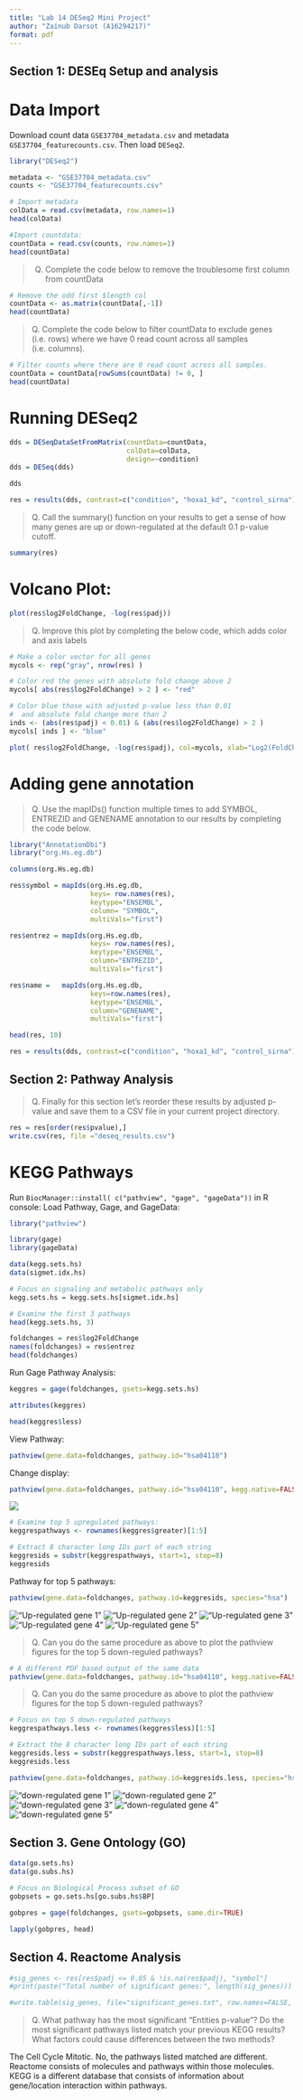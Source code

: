 ```yaml
---
title: "Lab 14 DESeq2 Mini Project"
author: "Zainub Darsot (A16294217)"
format: pdf
---
```


## Section 1: DESEq Setup and analysis 

# Data Import 
Download count data `GSE37704_metadata.csv` and metadata `GSE37704_featurecounts.csv`. Then load `DESeq2`. 

```r
library("DESeq2")
```
```r
metadata <- "GSE37704_metadata.csv"
counts <- "GSE37704_featurecounts.csv"

# Import metadata
colData = read.csv(metadata, row.names=1)
head(colData)
```
```r
#Import countdata: 
countData = read.csv(counts, row.names=1)
head(countData)
```

> Q.  Complete the code below to remove the troublesome first column from countData

```r
# Remove the odd first $length col
countData <- as.matrix(countData[,-1])
head(countData)
```

>Q. Complete the code below to filter countData to exclude genes (i.e. rows) where we have 0 read count across all samples (i.e. columns).

```r
# Filter counts where there are 0 read count across all samples.
countData = countData[rowSums(countData) != 0, ]
head(countData)
```

# Running DESeq2

```r
dds = DESeqDataSetFromMatrix(countData=countData,
                             colData=colData,
                             design=~condition)
dds = DESeq(dds)
```


```r
dds
```

```r
res = results(dds, contrast=c("condition", "hoxa1_kd", "control_sirna"))
```

> Q. Call the summary() function on your results to get a sense of how many genes are up or down-regulated at the default 0.1 p-value cutoff.

```r
summary(res)
```

# Volcano Plot: 

```r
plot(res$log2FoldChange, -log(res$padj))
```

> Q. Improve this plot by completing the below code, which adds color and axis labels

```r
# Make a color vector for all genes
mycols <- rep("gray", nrow(res) )

# Color red the genes with absolute fold change above 2
mycols[ abs(res$log2FoldChange) > 2 ] <- "red"

# Color blue those with adjusted p-value less than 0.01
#  and absolute fold change more than 2
inds <- (abs(res$padj) < 0.01) & (abs(res$log2FoldChange) > 2 )
mycols[ inds ] <- "blue"

plot( res$log2FoldChange, -log(res$padj), col=mycols, xlab="Log2(FoldChange)", ylab="-Log(P-value)" )
```

# Adding gene annotation 

> Q. Use the mapIDs() function multiple times to add SYMBOL, ENTREZID and GENENAME annotation to our results by completing the code below. 

```r
library("AnnotationDbi")
library("org.Hs.eg.db")

columns(org.Hs.eg.db)

res$symbol = mapIds(org.Hs.eg.db,
                    keys= row.names(res), 
                    keytype="ENSEMBL",
                    column= "SYMBOL",
                    multiVals="first")

res$entrez = mapIds(org.Hs.eg.db,
                    keys= row.names(res),
                    keytype="ENSEMBL",
                    column="ENTREZID",
                    multiVals="first")

res$name =   mapIds(org.Hs.eg.db,
                    keys=row.names(res),
                    keytype="ENSEMBL",
                    column="GENENAME",
                    multiVals="first")

head(res, 10)
```
```r
res = results(dds, contrast=c("condition", "hoxa1_kd", "control_sirna"))
```


## Section 2: Pathway Analysis

> Q. Finally for this section let's reorder these results by adjusted p-value and save them to a CSV file in your current project directory.

```r
res = res[order(res$pvalue),]
write.csv(res, file ="deseq_results.csv")
```

# KEGG Pathways 

Run `BiocManager::install( c("pathview", "gage", "gageData"))` in R console:
Load Pathway, Gage, and GageData:

```r
library("pathview")
``` 

```r
library(gage)
library(gageData)

data(kegg.sets.hs)
data(sigmet.idx.hs)

# Focus on signaling and metabolic pathways only
kegg.sets.hs = kegg.sets.hs[sigmet.idx.hs]

# Examine the first 3 pathways
head(kegg.sets.hs, 3)
```

```r
foldchanges = res$log2FoldChange
names(foldchanges) = res$entrez
head(foldchanges)
```

Run Gage Pathway Analysis: 

```r
keggres = gage(foldchanges, gsets=kegg.sets.hs)
```

```r
attributes(keggres)
```


```r
head(keggres$less)
```

View Pathway: 

```r
pathview(gene.data=foldchanges, pathway.id="hsa04110")
```

Change display: 

```r
pathview(gene.data=foldchanges, pathway.id="hsa04110", kegg.native=FALSE)
```

![](hsa04110.pathview.png)

```r
# Examine top 5 upregulated pathways:
keggrespathways <- rownames(keggres$greater)[1:5]

# Extract 8 character long IDs part of each string
keggresids = substr(keggrespathways, start=1, stop=8)
keggresids
```

Pathway for top 5 pathways: 

```r
pathview(gene.data=foldchanges, pathway.id=keggresids, species="hsa")
```

!["Up-regulated gene 1"](hsa04640.pathview.png)
!["Up-regulated gene 2"](hsa00140.pathview.png)
!["Up-regulated gene 3"](hsa04142.pathview.png)
!["Up-regulated gene 4"](hsa04330.pathview.png)
!["Up-regulated gene 5"](hsa04630.pathview.png)

> Q. Can you do the same procedure as above to plot the pathview figures for the top 5 down-reguled pathways?

```r
# A different PDF based output of the same data
pathview(gene.data=foldchanges, pathway.id="hsa04110", kegg.native=FALSE)
```


> Q. Can you do the same procedure as above to plot the pathview figures for the top 5 down-reguled pathways?

```r
# Focus on top 5 down-regulated pathways
keggrespathways.less <- rownames(keggres$less)[1:5]

# Extract the 8 character long IDs part of each string
keggresids.less = substr(keggrespathways.less, start=1, stop=8)
keggresids.less
```

```r
pathview(gene.data=foldchanges, pathway.id=keggresids.less, species="hsa")
```


!["down-regulated gene 1"](hsa04110.pathview.png)
!["down-regulated gene 2"](hsa03030.pathview.png)
!["down-regulated gene 3"](hsa03013.pathview.png)
!["down-regulated gene 4"](hsa03440.pathview.png)
!["down-regulated gene 5"](hsa04114.pathview.png)


## Section 3. Gene Ontology (GO)

```r
data(go.sets.hs)
data(go.subs.hs)

# Focus on Biological Process subset of GO
gobpsets = go.sets.hs[go.subs.hs$BP]

gobpres = gage(foldchanges, gsets=gobpsets, same.dir=TRUE)

lapply(gobpres, head)
```

## Section 4. Reactome Analysis

```r
#sig_genes <- res[res$padj <= 0.05 & !is.na(res$padj), "symbol"]
#print(paste("Total number of significant genes:", length(sig_genes)))
```

```r
#write.table(sig_genes, file="significant_genes.txt", row.names=FALSE, col.names=FALSE, quote=FALSE)
```

> Q. What pathway has the most significant “Entities p-value”? Do the most significant pathways listed match your previous KEGG results? What factors could cause differences between the two methods?


The Cell Cycle Mitotic. No, the pathways listed matched are different. Reactome consists of molecules and pathways within those molecules. KEGG is a different database that consists of information about gene/location interaction within pathways.



